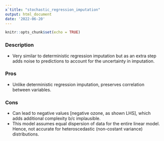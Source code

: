 ```yaml
---
x`title: "stochastic_regression_imputation"
output: html_document
date: '2022-06-20'
---
```


```r
knitr::opts_chunk$set(echo = TRUE)
```


### Description
* Very similar to deterministic regression imputation but as an extra step adds noise to predictions to account for the uncertainty in imputation.


### Pros
* Unlike deterministic regression imputation, preserves correlation between variables.


### Cons
* Can lead to negative values [negative ozone, as shown LHS], which adds additional complexity b/c implausible.
* This model assumes equal dispersion of data for the entire linear model. Hence, not accurate for heteroscedastic (non-costant variance) distributions.
